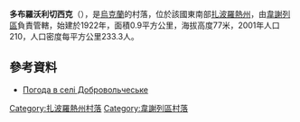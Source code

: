 {{coord|47|8|6|N|34|34|1|E|scale:100000|display=title}}

'''多布羅沃利切西克'''（{{lang-uk|Добровольчеське}}），是[[烏克蘭|烏克蘭]]的村落，位於該國東南部[[扎波羅熱州|扎波羅熱州]]，由[[韋謝列區|韋謝列區]]負責管轄，始建於1922年，面積0.9平方公里，海拔高度77米，2001年人口210，人口密度每平方公里233.3人。

==參考資料==
* [http://weather.in.ua/ua/zaporozhskaja/6965 Погода в селі Добровольчеське] {{Wayback|url=http://weather.in.ua/ua/zaporozhskaja/6965 |date=20160305205459 }}

[[Category:扎波羅熱州村落|Category:扎波羅熱州村落]]
[[Category:韋謝列區村落|Category:韋謝列區村落]]


{{Zaporizhia-geo-stub}}